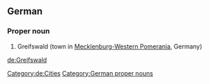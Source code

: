 {{wikipedia}}
{{wikipedia|lang=de}}
==German==

===Proper noun===
{{head|de|proper nouns}}
# Greifswald (town in [[Mecklenburg-Western Pomerania]], Germany)
[[Category:de:Cities]]
[[Category:German proper nouns]]

[[de:Greifswald]]